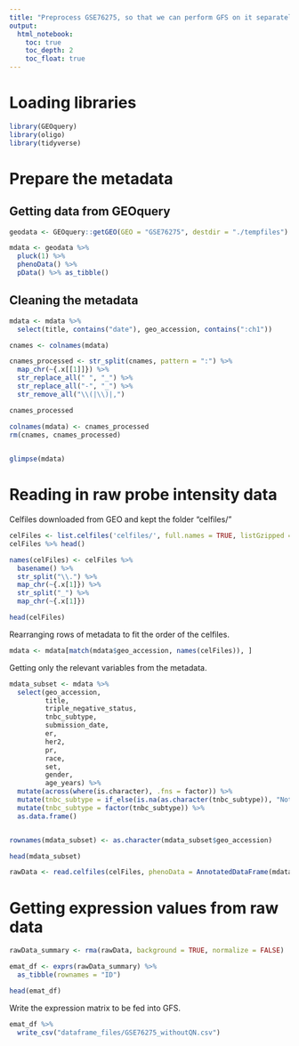 ```yaml
---
title: "Preprocess GSE76275, so that we can perform GFS on it separately"
output: 
  html_notebook:
    toc: true
    toc_depth: 2
    toc_float: true
---
```


# Loading libraries


```r
library(GEOquery)
library(oligo)
library(tidyverse)
```



# Prepare the metadata

## Getting data from GEOquery

```r
geodata <- GEOquery::getGEO(GEO = "GSE76275", destdir = "./tempfiles")
```


```r
mdata <- geodata %>%
  pluck(1) %>%
  phenoData() %>%
  pData() %>% as_tibble()
```



## Cleaning the metadata


```r
mdata <- mdata %>% 
  select(title, contains("date"), geo_accession, contains(":ch1"))

cnames <- colnames(mdata)

cnames_processed <- str_split(cnames, pattern = ":") %>% 
  map_chr(~{.x[[1]]}) %>% 
  str_replace_all(" ", "_") %>% 
  str_replace_all("-", "_") %>% 
  str_remove_all("\\(|\\)|,")

cnames_processed

colnames(mdata) <- cnames_processed
rm(cnames, cnames_processed)
  
```


```r
glimpse(mdata)
```


# Reading in raw probe intensity data

Celfiles downloaded from GEO and kept the folder "celfiles/"

```r
celFiles <- list.celfiles('celfiles/', full.names = TRUE, listGzipped = TRUE)
celFiles %>% head()
```



```r
names(celFiles) <- celFiles %>% 
  basename() %>% 
  str_split("\\.") %>% 
  map_chr(~{.x[1]}) %>% 
  str_split("_") %>% 
  map_chr(~{.x[1]}) 

head(celFiles)
```

Rearranging rows of metadata to fit the order of the celfiles.

```r
mdata <- mdata[match(mdata$geo_accession, names(celFiles)), ]
```


Getting only the relevant variables from the metadata.

```r
mdata_subset <- mdata %>%
  select(geo_accession, 
         title, 
         triple_negative_status, 
         tnbc_subtype,
         submission_date,
         er,
         her2,
         pr,
         race,
         set,
         gender, 
         age_years) %>% 
  mutate(across(where(is.character), .fns = factor)) %>% 
  mutate(tnbc_subtype = if_else(is.na(as.character(tnbc_subtype)), "Not Applicable", as.character(tnbc_subtype))) %>% 
  mutate(tnbc_subtype = factor(tnbc_subtype)) %>% 
  as.data.frame()


rownames(mdata_subset) <- as.character(mdata_subset$geo_accession)

head(mdata_subset)

```

```r
rawData <- read.celfiles(celFiles, phenoData = AnnotatedDataFrame(mdata_subset))
```



# Getting expression values from raw data


```r
rawData_summary <- rma(rawData, background = TRUE, normalize = FALSE)
```


```r
emat_df <- exprs(rawData_summary) %>% 
  as_tibble(rownames = "ID")

head(emat_df)
```

Write the expression matrix to be fed into GFS.

```r
emat_df %>% 
  write_csv("dataframe_files/GSE76275_withoutQN.csv")
```
